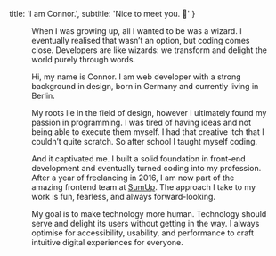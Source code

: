 
  title: 'I am Connor.',
  subtitle: 'Nice to meet you. 👋'
}


<Figure
  image={{
    ...require(`./connor.jpg?resize&sizes[]=400&sizes[]=800&sizes[]=1600&sizes[]=2400`),
    colors: require(`./connor.jpg?lqip-colors`),
    alt: 'Connor flashes a big smile at the camera.'
  }}
  align={Figure.FULL}
/>

When I was growing up, all I wanted to be was a wizard. I eventually realised that wasn’t an option, but coding comes close. Developers are like wizards: we transform and delight the world purely through words.

Hi, my name is Connor. I am web developer with a strong background in design, born in Germany and currently living in Berlin.

My roots lie in the field of design, however I ultimately found my passion in programming. I was tired of having ideas and not being able to execute them myself. I had that creative itch that I couldn’t quite scratch. So after school I taught myself coding.

And it captivated me. I built a solid foundation in front-end development and eventually turned coding into my profession. After a year of freelancing in 2016, I am now part of the amazing frontend team at [SumUp](https://sumup.com). The approach I take to my work is fun, fearless, and always forward-looking.

My goal is to make technology more human. Technology should serve and delight its users without getting in the way. I always optimise for accessibility, usability, and performance to craft intuitive digital experiences for everyone.
